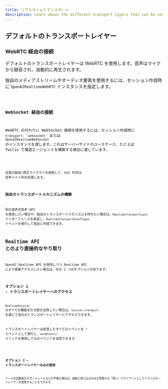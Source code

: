 ```yaml
---
title: リアルタイムトランスポート
description: Learn about the different transport layers that can be used with Realtime Agents.
---
```




## デフォルトのトランスポートレイヤー

### WebRTC 経由の接続

デフォルトのトランスポートレイヤーは WebRTC を使用します。音声はマイクから録音され、自動的に再生されます。

独自のメディアストリームやオーディオ要素を使用するには、セッション作成時に `OpenAIRealtimeWebRTC` インスタンスを指定します。

<Code lang="typescript" code={customWebRTCTransportExample} />

### WebSocket 経由の接続

WebRTC の代わりに WebSocket 接続を使用するには、セッション作成時に `transport: 'websocket'` または `OpenAIRealtimeWebSocket` のインスタンスを渡します。これはサーバーサイドのユースケース、たとえば Twilio で電話エージェントを構築する場合に適しています。

<Code lang="typescript" code={websocketSessionExample} />

任意の録音/再生ライブラリを使用して、元の PCM16 音声バイト列を処理します。

### 独自のトランスポートメカニズムの構築

別の音声対音声 API を使用したい場合や、独自のトランスポートメカニズムを持ちたい場合は、`RealtimeTransportLayer` インターフェースを実装し、`RealtimeTransportEventTypes` イベントを発行して独自に作成できます。

## Realtime API とのより直接的なやり取り

OpenAI Realtime API を使用しつつ Realtime API により直接アクセスしたい場合は、次の 2 つのオプションがあります:

### オプション 1 - トランスポートレイヤーへのアクセス

`RealtimeSession` のすべての機能を引き続き活用したい場合は、`session.transport` を通じて自分のトランスポートレイヤーにアクセスできます。

トランスポートレイヤーは受信したすべてのイベントを `*` イベントとして発行し、`sendEvent()` メソッドを使用して元のイベントを送信できます。

<Code lang="typescript" code={transportEventsExample} />

### オプション 2 — トランスポートレイヤーのみの使用

ツールの自動実行やガードレールなどが不要な場合は、接続と割り込みのみを管理する「薄い」クライアントとしてトランスポートレイヤーを使用することもできます。

<Code lang="typescript" code={thinClientExample} />

